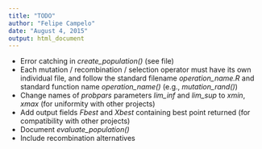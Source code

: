 ```yaml
---
title: "TODO"
author: "Felipe Campelo"
date: "August 4, 2015"
output: html_document
---
```


- Error catching in *create_population()* (see file)
- Each mutation / recombination / selection operator must have its own 
  individual file, and follow the standard filename *operation_name.R* and
  standard function name *operation_name()* (e.g., *mutation_rand()*)
- Change names of _probpars_ parameters *lim_inf* and *lim_sup* to *xmin*, *xmax* (for uniformity with other projects)
- Add output fields _Fbest_ and _Xbest_ containing best point returned (for compatibility with other projects)
- Document *evaluate_population()*
- Include recombination alternatives
